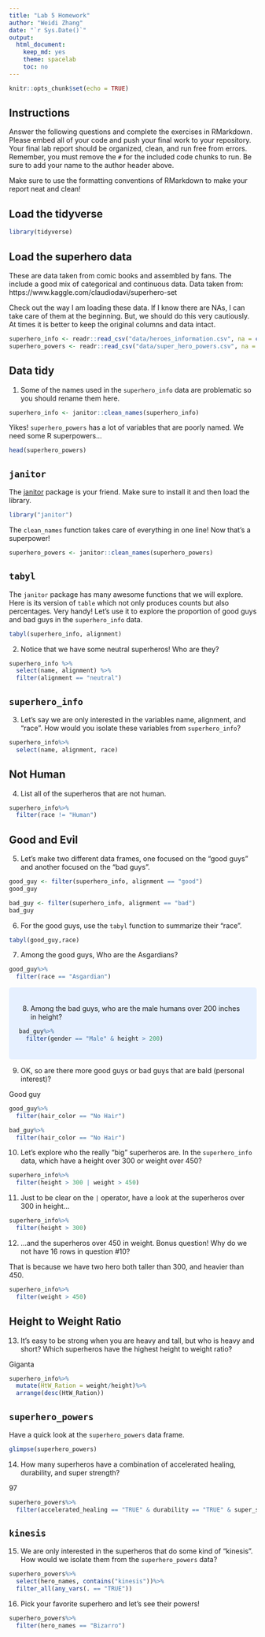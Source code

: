 ```yaml
---
title: "Lab 5 Homework"
author: "Weidi Zhang"
date: "`r Sys.Date()`"
output:
  html_document:
    keep_md: yes
    theme: spacelab
    toc: no
---
```


```r
knitr::opts_chunk$set(echo = TRUE)
```

## Instructions
Answer the following questions and complete the exercises in RMarkdown. Please embed all of your code and push your final work to your repository. Your final lab report should be organized, clean, and run free from errors. Remember, you must remove the `#` for the included code chunks to run. Be sure to add your name to the author header above.  

Make sure to use the formatting conventions of RMarkdown to make your report neat and clean!  

## Load the tidyverse
```r
library(tidyverse)
```

## Load the superhero data
These are data taken from comic books and assembled by fans. The include a good mix of categorical and continuous data.  Data taken from: https://www.kaggle.com/claudiodavi/superhero-set  

Check out the way I am loading these data. If I know there are NAs, I can take care of them at the beginning. But, we should do this very cautiously. At times it is better to keep the original columns and data intact.  
```r
superhero_info <- readr::read_csv("data/heroes_information.csv", na = c("", "-99", "-"))
superhero_powers <- readr::read_csv("data/super_hero_powers.csv", na = c("", "-99", "-"))
```

## Data tidy
1. Some of the names used in the `superhero_info` data are problematic so you should rename them here.  
```r
superhero_info <- janitor::clean_names(superhero_info)
```

Yikes! `superhero_powers` has a lot of variables that are poorly named. We need some R superpowers...
```r
head(superhero_powers)
```

## `janitor`
The [janitor](https://garthtarr.github.io/meatR/janitor.html) package is your friend. Make sure to install it and then load the library.  
```r
library("janitor")
```

The `clean_names` function takes care of everything in one line! Now that's a superpower!
```r
superhero_powers <- janitor::clean_names(superhero_powers)
```

## `tabyl`
The `janitor` package has many awesome functions that we will explore. Here is its version of `table` which not only produces counts but also percentages. Very handy! Let's use it to explore the proportion of good guys and bad guys in the `superhero_info` data.  
```r
tabyl(superhero_info, alignment)
```

2. Notice that we have some neutral superheros! Who are they?
```r
superhero_info %>%
  select(name, alignment) %>%
  filter(alignment == "neutral")
```

## `superhero_info`
3. Let's say we are only interested in the variables name, alignment, and "race". How would you isolate these variables from `superhero_info`?
```r
superhero_info%>%
  select(name, alignment, race)
```


## Not Human
4. List all of the superheros that are not human.
```r
superhero_info%>%
  filter(race != "Human")
```

## Good and Evil
5. Let's make two different data frames, one focused on the "good guys" and another focused on the "bad guys".
```r
good_guy <- filter(superhero_info, alignment == "good")
good_guy
```
```r
bad_guy <- filter(superhero_info, alignment == "bad")
bad_guy
```


6. For the good guys, use the `tabyl` function to summarize their "race".
```r
tabyl(good_guy,race)
```

7. Among the good guys, Who are the Asgardians?
```r
good_guy%>%
  filter(race == "Asgardian")
```
<style>
div.blue { background-color:#e6f0ff; border-radius: 5px; padding: 20px;}
</style>
<div class = "blue">

8. Among the bad guys, who are the male humans over 200 inches in height?
```r
bad_guy%>%
  filter(gender == "Male" & height > 200)
```
</div>

9. OK, so are there more good guys or bad guys that are bald (personal interest)?

Good guy
```r
good_guy%>%
  filter(hair_color == "No Hair")
```
```r
bad_guy%>%
  filter(hair_color == "No Hair")
```


10. Let's explore who the really "big" superheros are. In the `superhero_info` data, which have a height over 300 or weight over 450?
```r
superhero_info%>% 
  filter(height > 300 | weight > 450)
```

11. Just to be clear on the `|` operator,  have a look at the superheros over 300 in height...
```r
superhero_info%>%
  filter(height > 300)
```

12. ...and the superheros over 450 in weight. Bonus question! Why do we not have 16 rows in question #10?

That is because we have two hero both taller than 300, and heavier than 450.
```r
superhero_info%>%
  filter(weight > 450)
```

## Height to Weight Ratio
13. It's easy to be strong when you are heavy and tall, but who is heavy and short? Which superheros have the highest height to weight ratio?

Giganta
```r
superhero_info%>%
  mutate(HtW_Ration = weight/height)%>%
  arrange(desc(HtW_Ration))
```

## `superhero_powers`
Have a quick look at the `superhero_powers` data frame.  
```r
glimpse(superhero_powers)
```

14. How many superheros have a combination of accelerated healing, durability, and super strength?

97
```r
superhero_powers%>%
  filter(accelerated_healing == "TRUE" & durability == "TRUE" & super_strength == "TRUE")
```

## `kinesis`
15. We are only interested in the superheros that do some kind of "kinesis". How would we isolate them from the `superhero_powers` data?
```r
superhero_powers%>%
  select(hero_names, contains("kinesis"))%>%
  filter_all(any_vars(. == "TRUE"))
```

16. Pick your favorite superhero and let's see their powers!
```r
superhero_powers%>%
  filter(hero_names == "Bizarro")
```